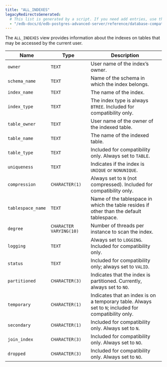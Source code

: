 ```yaml
---
title: "ALL_INDEXES"
legacyRedirectsGenerated:
  # This list is generated by a script. If you need add entries, use the `legacyRedirects` key.
  - "/edb-docs/d/edb-postgres-advanced-server/reference/database-compatibility-for-oracle-developers-reference-guide/9.6/Database_Compatibility_for_Oracle_Developers_Reference_Guide.1.113.html"
---
```


<div id="all_indexes" class="registered_link"></div>

The `ALL_INDEXES` view provides information about the indexes on tables that may be accessed by the current user.

| Name              | Type                    | Description                                                                                          |
| ----------------- | ----------------------- | ---------------------------------------------------------------------------------------------------- |
| `owner`           | `TEXT`                  | User name of the index’s owner.                                                                      |
| `schema_name`     | `TEXT`                  | Name of the schema in which the index belongs.                                                       |
| `index_name`      | `TEXT`                  | The name of the index.                                                                               |
| `index_type`      | `TEXT`                  | The index type is always `BTREE`. Included for compatibility only.                                   |
| `table_owner`     | `TEXT`                  | User name of the owner of the indexed table.                                                         |
| `table_name`      | `TEXT`                  | The name of the indexed table.                                                                       |
| `table_type`      | `TEXT`                  | Included for compatibility only. Always set to `TABLE`.                                              |
| `uniqueness`      | `TEXT`                  | Indicates if the index is `UNIQUE` or `NONUNIQUE`.                                                   |
| `compression`     | `CHARACTER(1)`          | Always set to `N` (not compressed). Included for compatibility only.                                 |
| `tablespace_name` | `TEXT`                  | Name of the tablespace in which the table resides if other than the default tablespace.              |
| `degree`          | `CHARACTER VARYING(10)` | Number of threads per instance to scan the index.                                                    |
| `logging`         | `TEXT`                  | Always set to `LOGGING`. Included for compatibility only.                                            |
| `status`          | `TEXT`                  | Included for compatibility only; always set to `VALID`.                                              |
| `partitioned`     | `CHARACTER(3)`          | Indicates that the index is partitioned. Currently, always set to `NO`.                              |
| `temporary`       | `CHARACTER(1)`          | Indicates that an index is on a temporary table. Always set to `N`; included for compatibility only. |
| `secondary`       | `CHARACTER(1)`          | Included for compatibility only. Always set to `N`.                                                  |
| `join_index`      | `CHARACTER(3)`          | Included for compatibility only. Always set to `NO`.                                                 |
| `dropped`         | `CHARACTER(3)`          | Included for compatibility only. Always set to `NO`.                                                 |
